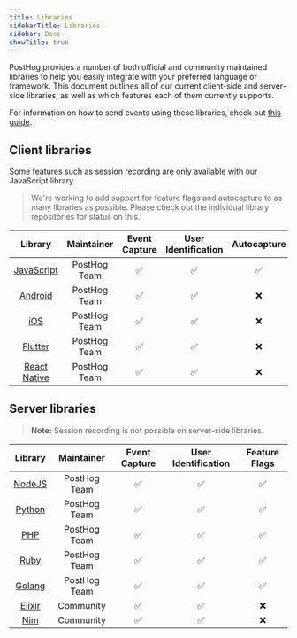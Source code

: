 ```yaml
---
title: Libraries
sidebarTitle: Libraries
sidebar: Docs
showTitle: true
---
```


PostHog provides a number of both official and community maintained libraries to help you easily integrate with your preferred language or framework.
This document outlines all of our current client-side and server-side libraries, as well as which features each of them currently supports.

For information on how to send events using these libraries, check out [this guide](/docs/integrate/ingest-live-data).

## Client libraries

Some features such as session recording are only available with our JavaScript library.

> We're working to add support for feature flags and autocapture to as many libraries as possible. Please check out the individual library repositories for status on this.

|                       Library                       |  Maintainer  | Event Capture | User Identification | Autocapture | Session Recording | Feature Flags |
| :-------------------------------------------------: | :----------: | :-----------: | :-----------------: | :---------: | :---------------: | :-----------: |
|       [JavaScript](/docs/integrate/client/js)       | PostHog Team |      ✅       |         ✅          |     ✅      |        ✅         |      ✅       |
|      [Android](/docs/integrate/client/android)      | PostHog Team |      ✅       |         ✅          |     ❌      |        ❌         |      ❌       |
|          [iOS](/docs/integrate/client/ios)          | PostHog Team |      ✅       |         ✅          |     ❌      |        ❌         |      ❌       |
|      [Flutter](/docs/integrate/client/flutter)      | PostHog Team |      ✅       |         ✅          |     ❌      |        ❌         |      ❌       |
| [React Native](/docs/integrate/client/react-native) | PostHog Team |      ✅       |         ✅          |     ❌      |        ❌         |      ❌       |

## Server libraries

> **Note:** Session recording is not possible on server-side libraries.

|                     Library                     |  Maintainer  | Event Capture | User Identification | Feature Flags |
| :---------------------------------------------: | :----------: | :-----------: | :-----------------: | :-----------: |
|      [NodeJS](/docs/integrate/server/node)      | PostHog Team |      ✅       |         ✅          |      ✅       |
|     [Python](/docs/integrate/server/python)     | PostHog Team |      ✅       |         ✅          |      ✅       |
|        [PHP](/docs/integrate/server/php)        | PostHog Team |      ✅       |         ✅          |      ✅       |
|       [Ruby](/docs/integrate/server/ruby)       | PostHog Team |      ✅       |         ✅          |      ✅       |
|       [Golang](/docs/integrate/server/go)       | PostHog Team |      ✅       |         ✅          |      ✅       |
|     [Elixir](/docs/integrate/server/elixir)     |  Community   |      ✅       |         ✅          |      ❌       |
| [Nim](https://github.com/Yardanico/posthog-nim) |  Community   |      ✅       |         ✅          |      ❌       |
